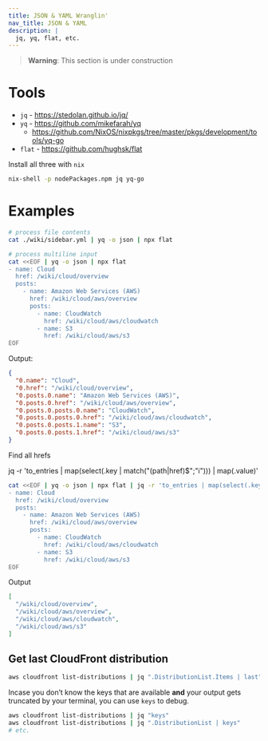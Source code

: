 ```yaml
---
title: JSON & YAML Wranglin'
nav_title: JSON & YAML
description: |
  jq, yq, flat, etc.
---
```


> **Warning**: This section is under construction

# Tools

- `jq` - https://stedolan.github.io/jq/
- `yq` - https://github.com/mikefarah/yq
  - https://github.com/NixOS/nixpkgs/tree/master/pkgs/development/tools/yq-go
- `flat` - https://github.com/hughsk/flat

Install all three with `nix`

```bash
nix-shell -p nodePackages.npm jq yq-go
```

# Examples

```bash
# process file contents
cat ./wiki/sidebar.yml | yq -o json | npx flat
```

```bash
# process multiline input
cat <<EOF | yq -o json | npx flat
- name: Cloud
  href: /wiki/cloud/overview
  posts:
    - name: Amazon Web Services (AWS)
      href: /wiki/cloud/aws/overview
      posts:
        - name: CloudWatch
          href: /wiki/cloud/aws/cloudwatch
        - name: S3
          href: /wiki/cloud/aws/s3
EOF
```

Output:

```json
{
  "0.name": "Cloud",
  "0.href": "/wiki/cloud/overview",
  "0.posts.0.name": "Amazon Web Services (AWS)",
  "0.posts.0.href": "/wiki/cloud/aws/overview",
  "0.posts.0.posts.0.name": "CloudWatch",
  "0.posts.0.posts.0.href": "/wiki/cloud/aws/cloudwatch",
  "0.posts.0.posts.1.name": "S3",
  "0.posts.0.posts.1.href": "/wiki/cloud/aws/s3"
}
```

Find all hrefs

jq -r 'to_entries | map(select(.key | match("(path|href)$";"i"))) | map(.value)'

```bash
cat <<EOF | yq -o json | npx flat | jq -r 'to_entries | map(select(.key | match("(href)$";"i"))) | map(.value)'
- name: Cloud
  href: /wiki/cloud/overview
  posts:
    - name: Amazon Web Services (AWS)
      href: /wiki/cloud/aws/overview
      posts:
        - name: CloudWatch
          href: /wiki/cloud/aws/cloudwatch
        - name: S3
          href: /wiki/cloud/aws/s3
EOF
```

Output

```json
[
  "/wiki/cloud/overview",
  "/wiki/cloud/aws/overview",
  "/wiki/cloud/aws/cloudwatch",
  "/wiki/cloud/aws/s3"
]
```

## Get last CloudFront distribution

```bash
aws cloudfront list-distributions | jq ".DistributionList.Items | last"
```

Incase you don’t know the keys that are available **and** your output gets
truncated by your terminal, you can use `keys` to debug.

```bash
aws cloudfront list-distributions | jq "keys"
aws cloudfront list-distributions | jq ".DistributionList | keys"
# etc.
```
